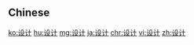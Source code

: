 {{also|設計}}
==Chinese==
{{zh-see|設計}}

[[ko:设计]]
[[hu:设计]]
[[mg:设计]]
[[ja:设计]]
[[chr:设计]]
[[vi:设计]]
[[zh:设计]]